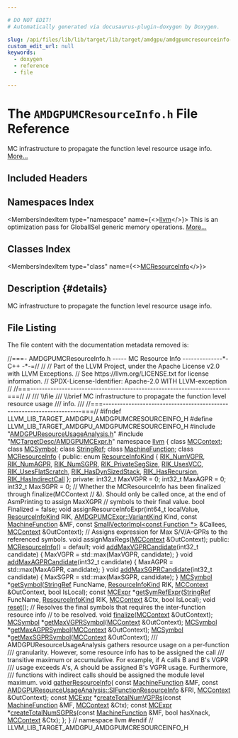 ```yaml
---

# DO NOT EDIT!
# Automatically generated via docusaurus-plugin-doxygen by Doxygen.

slug: /api/files/lib/lib/target/lib/target/amdgpu/amdgpumcresourceinfo-h
custom_edit_url: null
keywords:
  - doxygen
  - reference
  - file

---
```





# The `AMDGPUMCResourceInfo.h` File Reference

<DoxygenPage pluginConfig={pluginConfig}>

MC infrastructure to propagate the function level resource usage info. <a href="#details">More...</a>

## Included Headers

<IncludesList>
<IncludesListItem
  filePath="AMDGPUResourceUsageAnalysis.h"
  permalink="/docs/api/files/lib/lib/target/lib/target/amdgpu/amdgpuresourceusageanalysis-h"
  isLocal="true" />
<IncludesListItem
  filePath="MCTargetDesc/AMDGPUMCExpr.h"
  permalink="/docs/api/files/lib/lib/target/lib/target/amdgpu/lib/target/amdgpu/mctargetdesc/amdgpumcexpr-h"
  isLocal="true" />
</IncludesList>

## Namespaces Index

<MembersIndex>

<MembersIndexItem
  type="namespace"
  name={<><a href="/docs/api/namespaces/llvm">llvm</a></>}>
This is an optimization pass for GlobalISel generic memory operations. <a href="/docs/api/namespaces/llvm/#details">More...</a>
</MembersIndexItem>

</MembersIndex>

## Classes Index

<MembersIndex>

<MembersIndexItem
  type="class"
  name={<><a href="/docs/api/classes/llvm/mcresourceinfo">MCResourceInfo</a></>}>
</MembersIndexItem>

</MembersIndex>

## Description {#details}

MC infrastructure to propagate the function level resource usage info.

## File Listing

The file content with the documentation metadata removed is:

<ProgramListing>

<Link id="l00001" /><CodeLine lineNumber="1"><Highlight kind="comment">//===- AMDGPUMCResourceInfo.h ----- MC Resource Info --------------&#42;- C++ -&#42;-=//</Highlight><Highlight kind="normal"></Highlight></CodeLine>
<Link id="l00002" /><CodeLine lineNumber="2"><Highlight kind="normal"></Highlight><Highlight kind="comment">//</Highlight><Highlight kind="normal"></Highlight></CodeLine>
<Link id="l00003" /><CodeLine lineNumber="3"><Highlight kind="normal"></Highlight><Highlight kind="comment">// Part of the LLVM Project, under the Apache License v2.0 with LLVM Exceptions.</Highlight><Highlight kind="normal"></Highlight></CodeLine>
<Link id="l00004" /><CodeLine lineNumber="4"><Highlight kind="normal"></Highlight><Highlight kind="comment">// See https://llvm.org/LICENSE.txt for license information.</Highlight><Highlight kind="normal"></Highlight></CodeLine>
<Link id="l00005" /><CodeLine lineNumber="5"><Highlight kind="normal"></Highlight><Highlight kind="comment">// SPDX-License-Identifier: Apache-2.0 WITH LLVM-exception</Highlight><Highlight kind="normal"></Highlight></CodeLine>
<Link id="l00006" /><CodeLine lineNumber="6"><Highlight kind="normal"></Highlight><Highlight kind="comment">//</Highlight><Highlight kind="normal"></Highlight></CodeLine>
<Link id="l00007" /><CodeLine lineNumber="7"><Highlight kind="normal"></Highlight><Highlight kind="comment">//===----------------------------------------------------------------------===//</Highlight><Highlight kind="normal"></Highlight></CodeLine>
<Link id="l00008" /><CodeLine lineNumber="8"><Highlight kind="normal"></Highlight><Highlight kind="comment">//</Highlight><Highlight kind="comment"></Highlight></CodeLine>
<Link id="l00009" /><CodeLine lineNumber="9"><Highlight kind="comment">/// \\file</Highlight></CodeLine>
<Link id="l00010" /><CodeLine lineNumber="10"><Highlight kind="comment">/// \\brief MC infrastructure to propagate the function level resource usage</Highlight></CodeLine>
<Link id="l00011" /><CodeLine lineNumber="11"><Highlight kind="comment">/// info.</Highlight></CodeLine>
<Link id="l00012" /><CodeLine lineNumber="12"><Highlight kind="comment">///</Highlight><Highlight kind="normal"></Highlight></CodeLine>
<Link id="l00013" /><CodeLine lineNumber="13"><Highlight kind="normal"></Highlight><Highlight kind="comment">//===----------------------------------------------------------------------===//</Highlight><Highlight kind="normal"></Highlight></CodeLine>
<Link id="l00014" /><CodeLine lineNumber="14"><Highlight kind="normal"></Highlight></CodeLine>
<Link id="l00015" /><CodeLine lineNumber="15"><Highlight kind="normal"></Highlight><Highlight kind="preprocessor">#ifndef LLVM&#95;LIB&#95;TARGET&#95;AMDGPU&#95;AMDGPUMCRESOURCEINFO&#95;H</Highlight><Highlight kind="normal"></Highlight></CodeLine>
<Link id="l00016" /><CodeLine lineNumber="16"><Highlight kind="normal"></Highlight><Highlight kind="preprocessor">#define LLVM&#95;LIB&#95;TARGET&#95;AMDGPU&#95;AMDGPUMCRESOURCEINFO&#95;H</Highlight><Highlight kind="normal"></Highlight></CodeLine>
<Link id="l00017" /><CodeLine lineNumber="17"><Highlight kind="normal"></Highlight></CodeLine>
<Link id="l00018" /><CodeLine lineNumber="18"><Highlight kind="normal"></Highlight><Highlight kind="preprocessor">#include &quot;<a href="/docs/api/files/lib/lib/target/lib/target/amdgpu/amdgpuresourceusageanalysis-h">AMDGPUResourceUsageAnalysis.h</a>&quot;</Highlight><Highlight kind="normal"></Highlight></CodeLine>
<Link id="l00019" /><CodeLine lineNumber="19"><Highlight kind="normal"></Highlight><Highlight kind="preprocessor">#include &quot;<a href="/docs/api/files/lib/lib/target/lib/target/amdgpu/lib/target/amdgpu/mctargetdesc/amdgpumcexpr-h">MCTargetDesc/AMDGPUMCExpr.h</a>&quot;</Highlight><Highlight kind="normal"></Highlight></CodeLine>
<Link id="l00020" /><CodeLine lineNumber="20"><Highlight kind="normal"></Highlight></CodeLine>
<Link id="l00021" /><CodeLine lineNumber="21"><Highlight kind="normal"></Highlight><Highlight kind="keyword">namespace </Highlight><Highlight kind="normal"><a href="/docs/api/namespaces/llvm">llvm</a> &#123;</Highlight></CodeLine>
<Link id="l00022" /><CodeLine lineNumber="22"><Highlight kind="normal"></Highlight></CodeLine>
<Link id="l00023" /><CodeLine lineNumber="23"><Highlight kind="normal"></Highlight><Highlight kind="keyword">class </Highlight><Highlight kind="normal"><a href="/docs/api/classes/llvm/mccontext">MCContext</a>;</Highlight></CodeLine>
<Link id="l00024" /><CodeLine lineNumber="24"><Highlight kind="normal"></Highlight><Highlight kind="keyword">class </Highlight><Highlight kind="normal"><a href="/docs/api/classes/llvm/mcsymbol">MCSymbol</a>;</Highlight></CodeLine>
<Link id="l00025" /><CodeLine lineNumber="25"><Highlight kind="normal"></Highlight><Highlight kind="keyword">class </Highlight><Highlight kind="normal"><a href="/docs/api/classes/llvm/stringref">StringRef</a>;</Highlight></CodeLine>
<Link id="l00026" /><CodeLine lineNumber="26"><Highlight kind="normal"></Highlight><Highlight kind="keyword">class </Highlight><Highlight kind="normal"><a href="/docs/api/classes/llvm/machinefunction">MachineFunction</a>;</Highlight></CodeLine>
<Link id="l00027" /><CodeLine lineNumber="27"><Highlight kind="normal"></Highlight></CodeLine>
<Link id="l00028" /><CodeLine lineNumber="28" lineLink="/docs/api/classes/llvm/mcresourceinfo"><Highlight kind="normal"></Highlight><Highlight kind="keyword">class </Highlight><Highlight kind="normal"><a href="/docs/api/classes/llvm/mcresourceinfo/#a036e50449cbcf927e271aec60a631d14">MCResourceInfo</a> &#123;</Highlight></CodeLine>
<Link id="l00029" /><CodeLine lineNumber="29"><Highlight kind="normal"></Highlight><Highlight kind="keyword">public</Highlight><Highlight kind="normal">:</Highlight></CodeLine>
<Link id="l00030" /><CodeLine lineNumber="30" lineLink="/docs/api/classes/llvm/mcresourceinfo/#af48e911064e158653df0cd355208c590"><Highlight kind="normal">  </Highlight><Highlight kind="keyword">enum</Highlight><Highlight kind="normal"> <a href="/docs/api/classes/llvm/mcresourceinfo/#af48e911064e158653df0cd355208c590">ResourceInfoKind</a> &#123;</Highlight></CodeLine>
<Link id="l00031" /><CodeLine lineNumber="31" lineLink="/docs/api/classes/llvm/mcresourceinfo/#af48e911064e158653df0cd355208c590a8da10f6cf6332ee63770a2b025ec0137"><Highlight kind="normal">    <a href="/docs/api/classes/llvm/mcresourceinfo/#af48e911064e158653df0cd355208c590a8da10f6cf6332ee63770a2b025ec0137">RIK&#95;NumVGPR</a>,</Highlight></CodeLine>
<Link id="l00032" /><CodeLine lineNumber="32" lineLink="/docs/api/classes/llvm/mcresourceinfo/#af48e911064e158653df0cd355208c590a1c2a6e80379270ae20b862a7965b06e2"><Highlight kind="normal">    <a href="/docs/api/classes/llvm/mcresourceinfo/#af48e911064e158653df0cd355208c590a1c2a6e80379270ae20b862a7965b06e2">RIK&#95;NumAGPR</a>,</Highlight></CodeLine>
<Link id="l00033" /><CodeLine lineNumber="33" lineLink="/docs/api/classes/llvm/mcresourceinfo/#af48e911064e158653df0cd355208c590aefa4ed4642c49f918d0520d91df06308"><Highlight kind="normal">    <a href="/docs/api/classes/llvm/mcresourceinfo/#af48e911064e158653df0cd355208c590aefa4ed4642c49f918d0520d91df06308">RIK&#95;NumSGPR</a>,</Highlight></CodeLine>
<Link id="l00034" /><CodeLine lineNumber="34" lineLink="/docs/api/classes/llvm/mcresourceinfo/#af48e911064e158653df0cd355208c590a100073e901dedc43d53055d3145387ba"><Highlight kind="normal">    <a href="/docs/api/classes/llvm/mcresourceinfo/#af48e911064e158653df0cd355208c590a100073e901dedc43d53055d3145387ba">RIK&#95;PrivateSegSize</a>,</Highlight></CodeLine>
<Link id="l00035" /><CodeLine lineNumber="35" lineLink="/docs/api/classes/llvm/mcresourceinfo/#af48e911064e158653df0cd355208c590a19b2edc3c20039db0b831e29083f32a3"><Highlight kind="normal">    <a href="/docs/api/classes/llvm/mcresourceinfo/#af48e911064e158653df0cd355208c590a19b2edc3c20039db0b831e29083f32a3">RIK&#95;UsesVCC</a>,</Highlight></CodeLine>
<Link id="l00036" /><CodeLine lineNumber="36" lineLink="/docs/api/classes/llvm/mcresourceinfo/#af48e911064e158653df0cd355208c590a2211b28e5485598e631dd11904189ece"><Highlight kind="normal">    <a href="/docs/api/classes/llvm/mcresourceinfo/#af48e911064e158653df0cd355208c590a2211b28e5485598e631dd11904189ece">RIK&#95;UsesFlatScratch</a>,</Highlight></CodeLine>
<Link id="l00037" /><CodeLine lineNumber="37" lineLink="/docs/api/classes/llvm/mcresourceinfo/#af48e911064e158653df0cd355208c590a569998460199830dadbec581c57d281c"><Highlight kind="normal">    <a href="/docs/api/classes/llvm/mcresourceinfo/#af48e911064e158653df0cd355208c590a569998460199830dadbec581c57d281c">RIK&#95;HasDynSizedStack</a>,</Highlight></CodeLine>
<Link id="l00038" /><CodeLine lineNumber="38" lineLink="/docs/api/classes/llvm/mcresourceinfo/#af48e911064e158653df0cd355208c590a0356f9fc433377d29810e057025a9df4"><Highlight kind="normal">    <a href="/docs/api/classes/llvm/mcresourceinfo/#af48e911064e158653df0cd355208c590a0356f9fc433377d29810e057025a9df4">RIK&#95;HasRecursion</a>,</Highlight></CodeLine>
<Link id="l00039" /><CodeLine lineNumber="39" lineLink="/docs/api/classes/llvm/mcresourceinfo/#af48e911064e158653df0cd355208c590ac75093b0903f372c30885a79ffbc88f2"><Highlight kind="normal">    <a href="/docs/api/classes/llvm/mcresourceinfo/#af48e911064e158653df0cd355208c590ac75093b0903f372c30885a79ffbc88f2">RIK&#95;HasIndirectCall</a></Highlight></CodeLine>
<Link id="l00040" /><CodeLine lineNumber="40"><Highlight kind="normal">  &#125;;</Highlight></CodeLine>
<Link id="l00041" /><CodeLine lineNumber="41"><Highlight kind="normal"></Highlight></CodeLine>
<Link id="l00042" /><CodeLine lineNumber="42"><Highlight kind="normal"></Highlight><Highlight kind="keyword">private</Highlight><Highlight kind="normal">:</Highlight></CodeLine>
<Link id="l00043" /><CodeLine lineNumber="43"><Highlight kind="normal">  int32&#95;t MaxVGPR = 0;</Highlight></CodeLine>
<Link id="l00044" /><CodeLine lineNumber="44"><Highlight kind="normal">  int32&#95;t MaxAGPR = 0;</Highlight></CodeLine>
<Link id="l00045" /><CodeLine lineNumber="45"><Highlight kind="normal">  int32&#95;t MaxSGPR = 0;</Highlight></CodeLine>
<Link id="l00046" /><CodeLine lineNumber="46"><Highlight kind="normal"></Highlight></CodeLine>
<Link id="l00047" /><CodeLine lineNumber="47"><Highlight kind="normal">  </Highlight><Highlight kind="comment">// Whether the MCResourceInfo has been finalized through finalize(MCContext</Highlight><Highlight kind="normal"></Highlight></CodeLine>
<Link id="l00048" /><CodeLine lineNumber="48"><Highlight kind="normal">  </Highlight><Highlight kind="comment">// &amp;). Should only be called once, at the end of AsmPrinting to assign MaxXGPR</Highlight><Highlight kind="normal"></Highlight></CodeLine>
<Link id="l00049" /><CodeLine lineNumber="49"><Highlight kind="normal">  </Highlight><Highlight kind="comment">// symbols to their final value.</Highlight><Highlight kind="normal"></Highlight></CodeLine>
<Link id="l00050" /><CodeLine lineNumber="50"><Highlight kind="normal">  </Highlight><Highlight kind="keywordtype">bool</Highlight><Highlight kind="normal"> Finalized = </Highlight><Highlight kind="keyword">false</Highlight><Highlight kind="normal">;</Highlight></CodeLine>
<Link id="l00051" /><CodeLine lineNumber="51"><Highlight kind="normal"></Highlight></CodeLine>
<Link id="l00052" /><CodeLine lineNumber="52"><Highlight kind="normal">  </Highlight><Highlight kind="keywordtype">void</Highlight><Highlight kind="normal"> assignResourceInfoExpr(int64&#95;t localValue, <a href="/docs/api/classes/llvm/mcresourceinfo/#af48e911064e158653df0cd355208c590">ResourceInfoKind</a> RIK,</Highlight></CodeLine>
<Link id="l00053" /><CodeLine lineNumber="53"><Highlight kind="normal">                              <a href="/docs/api/classes/llvm/amdgpumcexpr/#ac4e921b9d06cd1d20aa4994fc39ec64e">AMDGPUMCExpr::VariantKind</a> Kind,</Highlight></CodeLine>
<Link id="l00054" /><CodeLine lineNumber="54"><Highlight kind="normal">                              </Highlight><Highlight kind="keyword">const</Highlight><Highlight kind="normal"> <a href="/docs/api/classes/llvm/machinefunction">MachineFunction</a> &amp;MF,</Highlight></CodeLine>
<Link id="l00055" /><CodeLine lineNumber="55"><Highlight kind="normal">                              </Highlight><Highlight kind="keyword">const</Highlight><Highlight kind="normal"> <a href="/docs/api/classes/llvm/smallvectorimpl">SmallVectorImpl&lt;const Function &#42;&gt;</a> &amp;Callees,</Highlight></CodeLine>
<Link id="l00056" /><CodeLine lineNumber="56"><Highlight kind="normal">                              <a href="/docs/api/classes/llvm/mccontext">MCContext</a> &amp;OutContext);</Highlight></CodeLine>
<Link id="l00057" /><CodeLine lineNumber="57"><Highlight kind="normal"></Highlight></CodeLine>
<Link id="l00058" /><CodeLine lineNumber="58"><Highlight kind="normal">  </Highlight><Highlight kind="comment">// Assigns expression for Max S/V/A-GPRs to the referenced symbols.</Highlight><Highlight kind="normal"></Highlight></CodeLine>
<Link id="l00059" /><CodeLine lineNumber="59"><Highlight kind="normal">  </Highlight><Highlight kind="keywordtype">void</Highlight><Highlight kind="normal"> assignMaxRegs(<a href="/docs/api/classes/llvm/mccontext">MCContext</a> &amp;OutContext);</Highlight></CodeLine>
<Link id="l00060" /><CodeLine lineNumber="60"><Highlight kind="normal"></Highlight></CodeLine>
<Link id="l00061" /><CodeLine lineNumber="61"><Highlight kind="normal"></Highlight><Highlight kind="keyword">public</Highlight><Highlight kind="normal">:</Highlight></CodeLine>
<Link id="l00062" /><CodeLine lineNumber="62" lineLink="/docs/api/classes/llvm/mcresourceinfo/#a036e50449cbcf927e271aec60a631d14"><Highlight kind="normal">  <a href="/docs/api/classes/llvm/mcresourceinfo/#a036e50449cbcf927e271aec60a631d14">MCResourceInfo</a>() = </Highlight><Highlight kind="keywordflow">default</Highlight><Highlight kind="normal">;</Highlight></CodeLine>
<Link id="l00063" /><CodeLine lineNumber="63" lineLink="/docs/api/classes/llvm/mcresourceinfo/#af18c19f635c52afe1ddcfa8b0908de6f"><Highlight kind="normal">  </Highlight><Highlight kind="keywordtype">void</Highlight><Highlight kind="normal"> <a href="/docs/api/classes/llvm/mcresourceinfo/#af18c19f635c52afe1ddcfa8b0908de6f">addMaxVGPRCandidate</a>(int32&#95;t candidate) &#123;</Highlight></CodeLine>
<Link id="l00064" /><CodeLine lineNumber="64"><Highlight kind="normal">    MaxVGPR = std::max(MaxVGPR, candidate);</Highlight></CodeLine>
<Link id="l00065" /><CodeLine lineNumber="65"><Highlight kind="normal">  &#125;</Highlight></CodeLine>
<Link id="l00066" /><CodeLine lineNumber="66" lineLink="/docs/api/classes/llvm/mcresourceinfo/#ac2c8383dcf4dceabc21a1897570ab76e"><Highlight kind="normal">  </Highlight><Highlight kind="keywordtype">void</Highlight><Highlight kind="normal"> <a href="/docs/api/classes/llvm/mcresourceinfo/#ac2c8383dcf4dceabc21a1897570ab76e">addMaxAGPRCandidate</a>(int32&#95;t candidate) &#123;</Highlight></CodeLine>
<Link id="l00067" /><CodeLine lineNumber="67"><Highlight kind="normal">    MaxAGPR = std::max(MaxAGPR, candidate);</Highlight></CodeLine>
<Link id="l00068" /><CodeLine lineNumber="68"><Highlight kind="normal">  &#125;</Highlight></CodeLine>
<Link id="l00069" /><CodeLine lineNumber="69" lineLink="/docs/api/classes/llvm/mcresourceinfo/#a2b49c357b7b7adab83211b02a55dca8e"><Highlight kind="normal">  </Highlight><Highlight kind="keywordtype">void</Highlight><Highlight kind="normal"> <a href="/docs/api/classes/llvm/mcresourceinfo/#a2b49c357b7b7adab83211b02a55dca8e">addMaxSGPRCandidate</a>(int32&#95;t candidate) &#123;</Highlight></CodeLine>
<Link id="l00070" /><CodeLine lineNumber="70"><Highlight kind="normal">    MaxSGPR = std::max(MaxSGPR, candidate);</Highlight></CodeLine>
<Link id="l00071" /><CodeLine lineNumber="71"><Highlight kind="normal">  &#125;</Highlight></CodeLine>
<Link id="l00072" /><CodeLine lineNumber="72"><Highlight kind="normal"></Highlight></CodeLine>
<Link id="l00073" /><CodeLine lineNumber="73"><Highlight kind="normal">  <a href="/docs/api/classes/llvm/mcsymbol">MCSymbol</a> &#42;<a href="/docs/api/classes/llvm/mcresourceinfo/#ab6fb66900168f71c259a40c4213258ee">getSymbol</a>(<a href="/docs/api/classes/llvm/stringref">StringRef</a> FuncName, <a href="/docs/api/classes/llvm/mcresourceinfo/#af48e911064e158653df0cd355208c590">ResourceInfoKind</a> RIK,</Highlight></CodeLine>
<Link id="l00074" /><CodeLine lineNumber="74"><Highlight kind="normal">                      <a href="/docs/api/classes/llvm/mccontext">MCContext</a> &amp;OutContext, </Highlight><Highlight kind="keywordtype">bool</Highlight><Highlight kind="normal"> IsLocal);</Highlight></CodeLine>
<Link id="l00075" /><CodeLine lineNumber="75"><Highlight kind="normal">  </Highlight><Highlight kind="keyword">const</Highlight><Highlight kind="normal"> <a href="/docs/api/classes/llvm/mcexpr">MCExpr</a> &#42;<a href="/docs/api/classes/llvm/mcresourceinfo/#a4df37ccc4bac970ed9da45c24bf04a42">getSymRefExpr</a>(<a href="/docs/api/classes/llvm/stringref">StringRef</a> FuncName, <a href="/docs/api/classes/llvm/mcresourceinfo/#af48e911064e158653df0cd355208c590">ResourceInfoKind</a> RIK,</Highlight></CodeLine>
<Link id="l00076" /><CodeLine lineNumber="76"><Highlight kind="normal">                              <a href="/docs/api/classes/llvm/mccontext">MCContext</a> &amp;Ctx, </Highlight><Highlight kind="keywordtype">bool</Highlight><Highlight kind="normal"> IsLocal);</Highlight></CodeLine>
<Link id="l00077" /><CodeLine lineNumber="77"><Highlight kind="normal"></Highlight></CodeLine>
<Link id="l00078" /><CodeLine lineNumber="78"><Highlight kind="normal">  </Highlight><Highlight kind="keywordtype">void</Highlight><Highlight kind="normal"> <a href="/docs/api/classes/llvm/mcresourceinfo/#ab8ecde31b2988ffcf2f415e6dfab63cc">reset</a>();</Highlight></CodeLine>
<Link id="l00079" /><CodeLine lineNumber="79"><Highlight kind="normal"></Highlight></CodeLine>
<Link id="l00080" /><CodeLine lineNumber="80"><Highlight kind="normal">  </Highlight><Highlight kind="comment">// Resolves the final symbols that requires the inter-function resource info</Highlight><Highlight kind="normal"></Highlight></CodeLine>
<Link id="l00081" /><CodeLine lineNumber="81"><Highlight kind="normal">  </Highlight><Highlight kind="comment">// to be resolved.</Highlight><Highlight kind="normal"></Highlight></CodeLine>
<Link id="l00082" /><CodeLine lineNumber="82"><Highlight kind="normal">  </Highlight><Highlight kind="keywordtype">void</Highlight><Highlight kind="normal"> <a href="/docs/api/files/lib/lib/target/lib/target/arc/arcbranchfinalize-cpp/#a8e08eb3768ea6054b445ad1e5f0b9bba">finalize</a>(<a href="/docs/api/classes/llvm/mccontext">MCContext</a> &amp;OutContext);</Highlight></CodeLine>
<Link id="l00083" /><CodeLine lineNumber="83"><Highlight kind="normal"></Highlight></CodeLine>
<Link id="l00084" /><CodeLine lineNumber="84"><Highlight kind="normal">  <a href="/docs/api/classes/llvm/mcsymbol">MCSymbol</a> &#42;<a href="/docs/api/classes/llvm/mcresourceinfo/#acdfa9217c601394fde2e02fbbfb5aff4">getMaxVGPRSymbol</a>(<a href="/docs/api/classes/llvm/mccontext">MCContext</a> &amp;OutContext);</Highlight></CodeLine>
<Link id="l00085" /><CodeLine lineNumber="85"><Highlight kind="normal">  <a href="/docs/api/classes/llvm/mcsymbol">MCSymbol</a> &#42;<a href="/docs/api/classes/llvm/mcresourceinfo/#a5e13c8211ac78de4ed02bd7facb5c18f">getMaxAGPRSymbol</a>(<a href="/docs/api/classes/llvm/mccontext">MCContext</a> &amp;OutContext);</Highlight></CodeLine>
<Link id="l00086" /><CodeLine lineNumber="86"><Highlight kind="normal">  <a href="/docs/api/classes/llvm/mcsymbol">MCSymbol</a> &#42;<a href="/docs/api/classes/llvm/mcresourceinfo/#a43e26b05f46ee6277cdb509e6e264304">getMaxSGPRSymbol</a>(<a href="/docs/api/classes/llvm/mccontext">MCContext</a> &amp;OutContext);</Highlight></CodeLine>
<Link id="l00087" /><CodeLine lineNumber="87"><Highlight kind="normal"></Highlight><Highlight kind="comment"></Highlight></CodeLine>
<Link id="l00088" /><CodeLine lineNumber="88"><Highlight kind="comment">  /// AMDGPUResourceUsageAnalysis gathers resource usage on a per-function</Highlight></CodeLine>
<Link id="l00089" /><CodeLine lineNumber="89"><Highlight kind="comment">  /// granularity. However, some resource info has to be assigned the call</Highlight></CodeLine>
<Link id="l00090" /><CodeLine lineNumber="90"><Highlight kind="comment">  /// transitive maximum or accumulative. For example, if A calls B and B&#39;s VGPR</Highlight></CodeLine>
<Link id="l00091" /><CodeLine lineNumber="91"><Highlight kind="comment">  /// usage exceeds A&#39;s, A should be assigned B&#39;s VGPR usage. Furthermore,</Highlight></CodeLine>
<Link id="l00092" /><CodeLine lineNumber="92"><Highlight kind="comment">  /// functions with indirect calls should be assigned the module level maximum.</Highlight><Highlight kind="normal"></Highlight></CodeLine>
<Link id="l00093" /><CodeLine lineNumber="93"><Highlight kind="normal">  </Highlight><Highlight kind="keywordtype">void</Highlight><Highlight kind="normal"> <a href="/docs/api/classes/llvm/mcresourceinfo/#a3681fb2c471c1278bfd939456c752f22">gatherResourceInfo</a>(</Highlight></CodeLine>
<Link id="l00094" /><CodeLine lineNumber="94"><Highlight kind="normal">      </Highlight><Highlight kind="keyword">const</Highlight><Highlight kind="normal"> <a href="/docs/api/classes/llvm/machinefunction">MachineFunction</a> &amp;MF,</Highlight></CodeLine>
<Link id="l00095" /><CodeLine lineNumber="95"><Highlight kind="normal">      </Highlight><Highlight kind="keyword">const</Highlight><Highlight kind="normal"> <a href="/docs/api/structs/llvm/amdgpuresourceusageanalysis/sifunctionresourceinfo">AMDGPUResourceUsageAnalysis::SIFunctionResourceInfo</a> &amp;FRI,</Highlight></CodeLine>
<Link id="l00096" /><CodeLine lineNumber="96"><Highlight kind="normal">      <a href="/docs/api/classes/llvm/mccontext">MCContext</a> &amp;OutContext);</Highlight></CodeLine>
<Link id="l00097" /><CodeLine lineNumber="97"><Highlight kind="normal"></Highlight></CodeLine>
<Link id="l00098" /><CodeLine lineNumber="98"><Highlight kind="normal">  </Highlight><Highlight kind="keyword">const</Highlight><Highlight kind="normal"> <a href="/docs/api/classes/llvm/mcexpr">MCExpr</a> &#42;<a href="/docs/api/classes/llvm/mcresourceinfo/#a6fa44a1fa346266bc9d287dce014dcfb">createTotalNumVGPRs</a>(</Highlight><Highlight kind="keyword">const</Highlight><Highlight kind="normal"> <a href="/docs/api/classes/llvm/machinefunction">MachineFunction</a> &amp;MF, <a href="/docs/api/classes/llvm/mccontext">MCContext</a> &amp;Ctx);</Highlight></CodeLine>
<Link id="l00099" /><CodeLine lineNumber="99"><Highlight kind="normal">  </Highlight><Highlight kind="keyword">const</Highlight><Highlight kind="normal"> <a href="/docs/api/classes/llvm/mcexpr">MCExpr</a> &#42;<a href="/docs/api/classes/llvm/mcresourceinfo/#aeac390246bd74f8e7897e99b30ae2c6f">createTotalNumSGPRs</a>(</Highlight><Highlight kind="keyword">const</Highlight><Highlight kind="normal"> <a href="/docs/api/classes/llvm/machinefunction">MachineFunction</a> &amp;MF, </Highlight><Highlight kind="keywordtype">bool</Highlight><Highlight kind="normal"> hasXnack,</Highlight></CodeLine>
<Link id="l00100" /><CodeLine lineNumber="100"><Highlight kind="normal">                                    <a href="/docs/api/classes/llvm/mccontext">MCContext</a> &amp;Ctx);</Highlight></CodeLine>
<Link id="l00101" /><CodeLine lineNumber="101"><Highlight kind="normal">&#125;;</Highlight></CodeLine>
<Link id="l00102" /><CodeLine lineNumber="102"><Highlight kind="normal">&#125; </Highlight><Highlight kind="comment">// namespace llvm</Highlight><Highlight kind="normal"></Highlight></CodeLine>
<Link id="l00103" /><CodeLine lineNumber="103"><Highlight kind="normal"></Highlight></CodeLine>
<Link id="l00104" /><CodeLine lineNumber="104"><Highlight kind="normal"></Highlight><Highlight kind="preprocessor">#endif </Highlight><Highlight kind="comment">// LLVM&#95;LIB&#95;TARGET&#95;AMDGPU&#95;AMDGPUMCRESOURCEINFO&#95;H</Highlight><Highlight kind="normal"></Highlight></CodeLine>

</ProgramListing>


</DoxygenPage>
